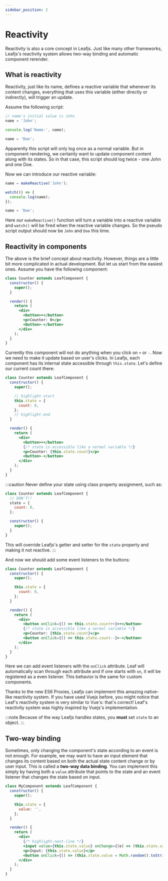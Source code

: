```yaml
---
sidebar_position: 2
---
```



# Reactivity

Reactivity is also a core concept in Leafjs. Just like many other frameworks, Leafjs's reactivity system allows two-way binding and automatic component rerender.

## What is reactivity

Reactivity, just like its name, defines a reactive variable that whenever its content changes, everything that uses this variable (either directly or indirectly), will trigger an update.

Assume the following script:

```js
// name's initial value is John
name = 'John';

console.log('Name:', name);

name = 'Doe';
```

Apparently this script will only log once as a normal variable. But in component rendering, we certainly want to update component content along with its states. So in that case, this script should log twice - one John and one Doe.

Now we can introduce our reactive variable:

```js
name = makeReactive('John');

watch(() => {
  console.log(name);
});

name = 'Doe';
```

Here our `makeReactive()` function will turn a variable into a reactive variable and `watch()` will be fired when the reactive variable changes. So the pseudo script output should now be `John` and `Doe` this time.

## Reactivity in components

The above is the brief concept about reactivity. However, things are a little bit more complicated in actual development. But let us start from the easiest ones. Assume you have the following component:

```jsx
class Counter extends LeafComponent {
  constructor() {
    super();
  }

  render() {
    return (
      <div>
        <button>+</button>
        <p>Counter: 0</p>
        <button>-</button>
      </div>
    );
  }
}
```

Currently this component will not do anything when you click on `+` or `-`. Now we need to make it update based on user's clicks. In Leafjs, each component has its internal state accessible through `this.state`. Let's define our current count there:

```jsx
class Counter extends LeafComponent {
  constructor() {
    super();

    // highlight-start
    this.state = {
      count: 0,
    };
    // highlight-end
  }

  render() {
    return (
      <div>
        <button>+</button>
        {/* state is accessible like a normal variable */}
        <p>Counter: {this.state.count}</p>
        <button>-</button>
      </div>
    );
  }
}
```

:::caution
Never define your state using class property assignment, such as:

```js
class Counter extends LeafComponent {
  // DON'T!!
  state = {
    count: 0,
  };

  constructor() {
    super();
  }
}
```

This will override Leafjs's getter and setter for the `state` property and making it not reactive.
:::

And now we should add some event listeners to the buttons:

```jsx
class Counter extends LeafComponent {
  constructor() {
    super();

    this.state = {
      count: 0,
    };
  }

  render() {
    return (
      <div>
        <button onClick={() => this.state.count++}>+</button>
        {/* state is accessible like a normal variable */}
        <p>Counter: {this.state.count}</p>
        <button onClick={() => this.state.count--}>-</button>
      </div>
    );
  }
}
```

Here we can add event listeners with the `onClick` attribute. Leaf will automatically scan through each attribute and if one starts with `on`, it will be registered as a even listener. This behavior is the same for custom components.

Thanks to the new ES6 Proxies, Leafjs can implement this amazing native-like reactivity system. If you have used Vuejs before, you might notice that Leaf's reactivity system is very similar to Vue's: that's correct! Leaf's reactivity system was highly inspired by Vuejs's implementation.

:::note
Because of the way Leafjs handles states, you **must** set `state` to an object.
:::

## Two-way binding

Sometimes, only changing the component's state according to an event is not enough. For example, we may want to have an input element that changes its content based on both the actual state content change or by user input. This is called a **two-way data binding**. You can implement this simply by having both a `value` attribute that points to the state and an event listener that changes the state based on input.

```jsx
class MyComponent extends LeafComponent {
  constructor() {
    super();

    this.state = {
      value: '',
    };
  }

  render() {
    return (
      <div>
        {/* highlight-next-line */}
        <input value={this.state.value} onChange={(e) => (this.state.value = e.target.value)} />
        <p>Input: {this.state.value}</p>
        <button onClick={() => (this.state.value = Math.random().toString())}>Random</button>
      </div>
    );
  }
}
```
